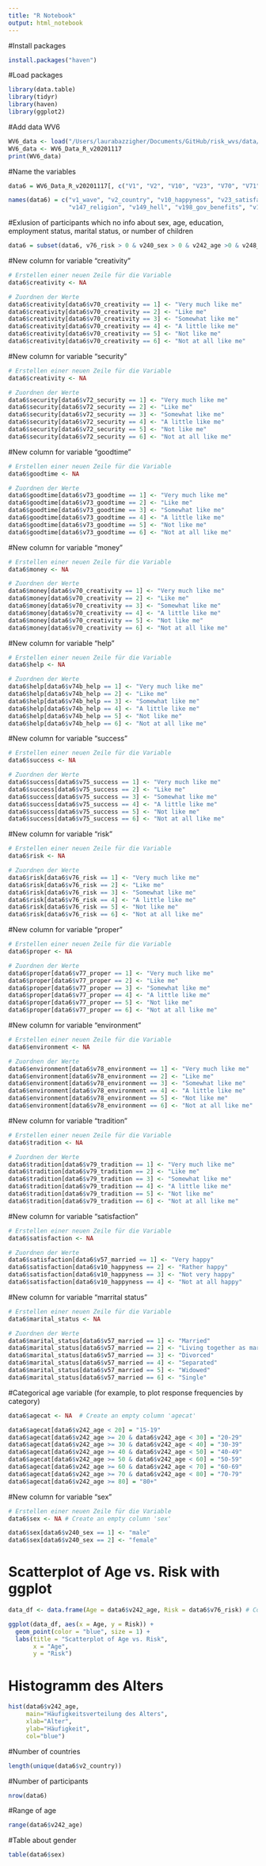 ```yaml
---
title: "R Notebook"
output: html_notebook
---
```


#Install packages 
```r
install.packages("haven")
```

#Load packages 
```r
library(data.table)
library(tidyr)
library(haven)
library(ggplot2)
```


#Add data WV6
```r
WV6_data <- load("/Users/laurabazzigher/Documents/GitHub/risk_wvs/data/dataset/WV6_dataset_wave_5_6/WV6_Data_R_v20201117.rdata") 
WV6_data <- WV6_Data_R_v20201117 
print(WV6_data)
```
#Name the variables 
```r
data6 = WV6_Data_R_v20201117[, c("V1", "V2", "V10", "V23", "V70", "V71","V72","V73", "V74B", "V75", "V76", "V77", "V78",  "V79", "V147", "V149","V198", "V199", "V201", "V208","V209", "V210", "V240", "V242", "V248", "V229", "V57", "V58")]

names(data6) = c("v1_wave", "v2_country", "v10_happyness", "v23_satisfaction", "v70_creativity", "v71_money", "v72_security", "v73_goodtime", "v74b_help", "v75_success", "v76_risk", "v77_proper", "v78_environment", "v79_tradition", 
                 "v147_religion", "v149_hell", "v198_gov_benefits", "v199_fare_public_transportation", "v201_cheating_taxes", "v208_beating_wife", "v209_beating_children", "v210_violence", "v240_sex", "v242_age", "v248_education", "v229_employed", "v57_married", "v58_children")
```


#Exlusion of participants which no info about sex, age, education, employment status, marital status, or number of children
```r
data6 = subset(data6, v76_risk > 0 & v240_sex > 0 & v242_age >0 & v248_education > 0 & v229_employed > 0 & v57_married > 0 & v58_children >= 0)
```


#New column for variable "creativity"

```r
# Erstellen einer neuen Zeile für die Variable 
data6$creativity <- NA

# Zuordnen der Werte
data6$creativity[data6$v70_creativity == 1] <- "Very much like me"
data6$creativity[data6$v70_creativity == 2] <- "Like me"
data6$creativity[data6$v70_creativity == 3] <- "Somewhat like me"
data6$creativity[data6$v70_creativity == 4] <- "A little like me"
data6$creativity[data6$v70_creativity == 5] <- "Not like me"
data6$creativity[data6$v70_creativity == 6] <- "Not at all like me"
```

#New column for variable "security"

```r
# Erstellen einer neuen Zeile für die Variable 
data6$creativity <- NA

# Zuordnen der Werte
data6$security[data6$v72_security == 1] <- "Very much like me"
data6$security[data6$v72_security == 2] <- "Like me"
data6$security[data6$v72_security == 3] <- "Somewhat like me"
data6$security[data6$v72_security == 4] <- "A little like me"
data6$security[data6$v72_security == 5] <- "Not like me"
data6$security[data6$v72_security == 6] <- "Not at all like me"
```

#New column for variable "goodtime"

```r
# Erstellen einer neuen Zeile für die Variable 
data6$goodtime <- NA

# Zuordnen der Werte
data6$goodtime[data6$v73_goodtime == 1] <- "Very much like me"
data6$goodtime[data6$v73_goodtime == 2] <- "Like me"
data6$goodtime[data6$v73_goodtime == 3] <- "Somewhat like me"
data6$goodtime[data6$v73_goodtime == 4] <- "A little like me"
data6$goodtime[data6$v73_goodtime == 5] <- "Not like me"
data6$goodtime[data6$v73_goodtime == 6] <- "Not at all like me"
```

#New column for variable "money"

```r
# Erstellen einer neuen Zeile für die Variable 
data6$money <- NA

# Zuordnen der Werte
data6$money[data6$v70_creativity == 1] <- "Very much like me"
data6$money[data6$v70_creativity == 2] <- "Like me"
data6$money[data6$v70_creativity == 3] <- "Somewhat like me"
data6$money[data6$v70_creativity == 4] <- "A little like me"
data6$money[data6$v70_creativity == 5] <- "Not like me"
data6$money[data6$v70_creativity == 6] <- "Not at all like me"
```

#New column for variable "help"

```r
# Erstellen einer neuen Zeile für die Variable 
data6$help <- NA

# Zuordnen der Werte
data6$help[data6$v74b_help == 1] <- "Very much like me"
data6$help[data6$v74b_help == 2] <- "Like me"
data6$help[data6$v74b_help == 3] <- "Somewhat like me"
data6$help[data6$v74b_help == 4] <- "A little like me"
data6$help[data6$v74b_help == 5] <- "Not like me"
data6$help[data6$v74b_help == 6] <- "Not at all like me"
```

#New column for variable "success"

```r
# Erstellen einer neuen Zeile für die Variable 
data6$success <- NA

# Zuordnen der Werte
data6$success[data6$v75_success == 1] <- "Very much like me"
data6$success[data6$v75_success == 2] <- "Like me"
data6$success[data6$v75_success == 3] <- "Somewhat like me"
data6$success[data6$v75_success == 4] <- "A little like me"
data6$success[data6$v75_success == 5] <- "Not like me"
data6$success[data6$v75_success == 6] <- "Not at all like me"
```


#New column for variable "risk"

```r
# Erstellen einer neuen Zeile für die Variable 
data6$risk <- NA

# Zuordnen der Werte
data6$risk[data6$v76_risk == 1] <- "Very much like me"
data6$risk[data6$v76_risk == 2] <- "Like me"
data6$risk[data6$v76_risk == 3] <- "Somewhat like me"
data6$risk[data6$v76_risk == 4] <- "A little like me"
data6$risk[data6$v76_risk == 5] <- "Not like me"
data6$risk[data6$v76_risk == 6] <- "Not at all like me"
```

#New column for variable "proper"

```r
# Erstellen einer neuen Zeile für die Variable 
data6$proper <- NA

# Zuordnen der Werte
data6$proper[data6$v77_proper == 1] <- "Very much like me"
data6$proper[data6$v77_proper == 2] <- "Like me"
data6$proper[data6$v77_proper == 3] <- "Somewhat like me"
data6$proper[data6$v77_proper == 4] <- "A little like me"
data6$proper[data6$v77_proper == 5] <- "Not like me"
data6$proper[data6$v77_proper == 6] <- "Not at all like me"
```

#New column for variable "environment"

```r
# Erstellen einer neuen Zeile für die Variable 
data6$environment <- NA

# Zuordnen der Werte
data6$environment[data6$v78_environment == 1] <- "Very much like me"
data6$environment[data6$v78_environment == 2] <- "Like me"
data6$environment[data6$v78_environment == 3] <- "Somewhat like me"
data6$environment[data6$v78_environment == 4] <- "A little like me"
data6$environment[data6$v78_environment == 5] <- "Not like me"
data6$environment[data6$v78_environment == 6] <- "Not at all like me"
```


#New column for variable "tradition"

```r
# Erstellen einer neuen Zeile für die Variable 
data6$tradition <- NA

# Zuordnen der Werte
data6$tradition[data6$v79_tradition == 1] <- "Very much like me"
data6$tradition[data6$v79_tradition == 2] <- "Like me"
data6$tradition[data6$v79_tradition == 3] <- "Somewhat like me"
data6$tradition[data6$v79_tradition == 4] <- "A little like me"
data6$tradition[data6$v79_tradition == 5] <- "Not like me"
data6$tradition[data6$v79_tradition == 6] <- "Not at all like me"
```

#New column for variable "satisfaction"

```r
# Erstellen einer neuen Zeile für die Variable 
data6$satisfaction <- NA

# Zuordnen der Werte
data6$satisfaction[data6$v57_married == 1] <- "Very happy"
data6$satisfaction[data6$v10_happyness == 2] <- "Rather happy"
data6$satisfaction[data6$v10_happyness == 3] <- "Not very happy"
data6$satisfaction[data6$v10_happyness == 4] <- "Not at all happy"
```

#New column for variable "marrital status"

```r
# Erstellen einer neuen Zeile für die Variable 
data6$marital_status <- NA

# Zuordnen der Werte
data6$marital_status[data6$v57_married == 1] <- "Married"
data6$marital_status[data6$v57_married == 2] <- "Living together as married"
data6$marital_status[data6$v57_married == 3] <- "Divorced"
data6$marital_status[data6$v57_married == 4] <- "Separated"
data6$marital_status[data6$v57_married == 5] <- "Widowed"
data6$marital_status[data6$v57_married == 6] <- "Single"
```


#Categorical age variable (for example, to plot response frequencies by category)
```r
data6$agecat <- NA  # Create an empty column 'agecat'

data6$agecat[data6$v242_age < 20] = "15-19"
data6$agecat[data6$v242_age >= 20 & data6$v242_age < 30] = "20-29"
data6$agecat[data6$v242_age >= 30 & data6$v242_age < 40] = "30-39"
data6$agecat[data6$v242_age >= 40 & data6$v242_age < 50] = "40-49"
data6$agecat[data6$v242_age >= 50 & data6$v242_age < 60] = "50-59"
data6$agecat[data6$v242_age >= 60 & data6$v242_age < 70] = "60-69"
data6$agecat[data6$v242_age >= 70 & data6$v242_age < 80] = "70-79"
data6$agecat[data6$v242_age >= 80] = "80+"
```

#New column for variable "sex"

```r
# Erstellen einer neuen Zeile für die Variable 
data6$sex <- NA # Create an empty column 'sex'

data6$sex[data6$v240_sex == 1] <- "male"
data6$sex[data6$v240_sex == 2] <- "female"
```


# Scatterplot of Age vs. Risk with ggplot
```r
data_df <- data.frame(Age = data6$v242_age, Risk = data6$v76_risk) # Convert data into a data frame.

ggplot(data_df, aes(x = Age, y = Risk)) +
  geom_point(color = "blue", size = 1) +
  labs(title = "Scatterplot of Age vs. Risk",
       x = "Age",
       y = "Risk")
```

# Histogramm des Alters
```r
hist(data6$v242_age, 
     main="Häufigkeitsverteilung des Alters",
     xlab="Alter",
     ylab="Häufigkeit",
     col="blue")
```


#Number of countries
```r
length(unique(data6$v2_country)) 
```

#Number of participants
```r
nrow(data6) 
```

#Range of age
```r
range(data6$v242_age) 
```

#Table about gender
```r
table(data6$sex)
```















